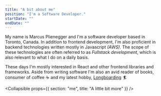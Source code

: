 ```yaml
---
title: "A bit about me"
position: "I'm a Software Developer."
startDate: ""
endDate: ""
---
```

My name is Marcus Plienegger and I'm a software developer based in Toronto, Canada. In addition to frontend development, I'm also proficient in backend technologies written
mostly in Javascript _(AWS)_. The scope of these technologies are often referred to as _Fullstack development_, which is also relevant to what I do on a daily basis.  

These days I'm mostly interested in React and other frontend libraries and frameworks. Aside from writing software I'm also an avid reader of books, consumer of coffee ☕ and my latest hobby, [Longboarding](https://www.youtube.com/watch?v=uNETYg7b4Pw) 🏄

<Collapsible props={{ section: "me", title: "A little bit more" }} />
